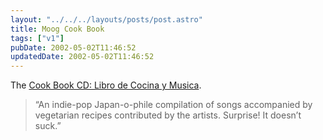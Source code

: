 ```yaml
---
layout: "../../../layouts/posts/post.astro"
title: Moog Cook Book
tags: ["v1"]
pubDate: 2002-05-02T11:46:52
updatedDate: 2002-05-02T11:46:52
---
```


The [Cook Book CD: Libro de Cocina y Musica][1].

> &#8220;An indie-pop Japan-o-phile compilation of songs accompanied by vegetarian recipes contributed by the artists. Surprise! It doesn&#8217;t suck.&#8221;

[1]: http://www.audiogalaxy.com/pages/review.php?&band_id=110466 "Review of the Cook Book CD on Audiogalaxy"
